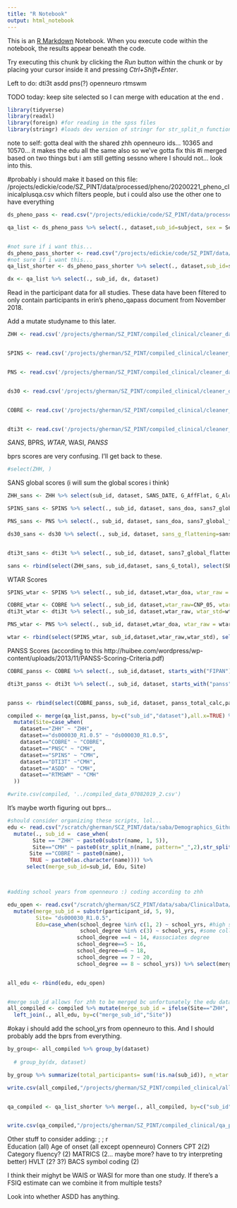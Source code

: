 ```yaml
---
title: "R Notebook"
output: html_notebook
---
```


This is an [R Markdown](http://rmarkdown.rstudio.com) Notebook. When you execute code within the notebook, the results appear beneath the code. 

Try executing this chunk by clicking the *Run* button within the chunk or by placing your cursor inside it and pressing *Ctrl+Shift+Enter*. 

Left to do: dti3t asdd pns(?) openneuro rtmswm 


TODO today: keep site selected so I can merge with education at the end .

```r
library(tidyverse)
library(readxl)
library(foreign) #for reading in the spss files
library(stringr) #loads dev version of stringr for str_split_n function
```
note to self: gotta deal with the shared zhh openneuro ids... 10365 and 10570... it makes the edu all the same also so we've gotta fix this 
#i merged based on two things but i am still getting sessno where I should not... look into this. 

#probably i should make it based on this file: /projects/edickie/code/SZ_PINT/data/processed/pheno/20200221_pheno_clinicalplusqa.csv which filters people, but i could also use the other one to have everything

```r
ds_pheno_pass <- read.csv("/projects/edickie/code/SZ_PINT/data/processed/pheno/simple_pheno_20200221.csv", stringsAsFactors = FALSE) %>% mutate_all(trimws) %>% mutate_all(na_if,"NA") %>% mutate_all(na_if, "") %>% mutate_all(na_if, " ") 

qa_list <- ds_pheno_pass %>% select(., dataset,sub_id=subject, sex = Sex, dx = DX, age = Age, Site, isFEP, SessNo  ) %>% mutate(., sub_id = substr(sub_id, 5, nchar(sub_id)))


#not sure if i want this...
ds_pheno_pass_shorter <- read.csv("/projects/edickie/code/SZ_PINT/data/processed/pheno/20200221_pheno_clinicalplusqa.csv", stringsAsFactors = FALSE) %>% mutate_all(trimws) %>% mutate_all(na_if,"NA") %>% mutate_all(na_if, "") %>% mutate_all(na_if, " ") 
#not sure if i want this...
qa_list_shorter <- ds_pheno_pass_shorter %>% select(., dataset,sub_id=subject_id, SessNo) 

dx <- qa_list %>% select(., sub_id, dx, dataset)

```

Read in the participant data for all studies. These data have been filtered to only contain participants in erin's pheno_qapass document from November 2018. 

Add a mutate studyname to this later.

```r
ZHH <- read.csv('/projects/gherman/SZ_PINT/compiled_clinical/cleaner_data_sets/ZHH_arranged2020_march.csv', stringsAsFactors = FALSE)%>% mutate_all(na_if,"NA") %>% mutate_all(na_if, "") %>% mutate_all(na_if, " ") %>% mutate(.,sub_id=GRID)%>% mutate(., dataset="ZHH")


SPINS <- read.csv('/projects/gherman/SZ_PINT/compiled_clinical/cleaner_data_sets/SPINS_arranged2020_march.csv', stringsAsFactors = FALSE)%>% mutate_all(na_if,"NA") %>% mutate_all(na_if, "") %>% mutate_all(na_if, " ")  %>%  mutate(.,sub_id=str_replace_all(record_id,c("_"="","SPN01"=""))) %>% mutate(., dataset="SPINS")


PNS <- read.csv('/projects/gherman/SZ_PINT/compiled_clinical/cleaner_data_sets/PNS_arranged2020_march.csv', stringsAsFactors = FALSE)%>% mutate_all(na_if,"NA") %>% mutate_all(na_if, "") %>% mutate_all(na_if, " ") %>% mutate(.,sub_id=str_replace_all(record_id,c("_"="","PNS"="")))%>% mutate(., dataset="PNSC")


ds30 <- read.csv('/projects/gherman/SZ_PINT/compiled_clinical/cleaner_data_sets/ds00030_arranged2020_march.csv', stringsAsFactors = FALSE)%>% mutate_all(na_if,"NA") %>% mutate_all(na_if, "") %>% mutate_all(na_if, " ") %>% mutate(.,sub_id=str_remove(participant_id, "sub-")) %>% mutate(., dataset="ds000030_R1.0.5")


COBRE <- read.csv('/projects/gherman/SZ_PINT/compiled_clinical/cleaner_data_sets/COBRE_arranged_2020_march.csv', stringsAsFactors = FALSE)%>% mutate_all(na_if,"NA") %>% mutate_all(na_if, "") %>% mutate_all(na_if, " ") %>% mutate(.,sub_id=subjectid) %>% mutate(., dataset="COBRE")


dti3t <- read.csv('/projects/gherman/SZ_PINT/compiled_clinical/cleaner_data_sets/dti3t_arranged2020_march.csv', stringsAsFactors = FALSE)%>% mutate_all(na_if,"NA") %>% mutate_all(na_if, "") %>% mutate_all(na_if, " ") %>% mutate(.,sub_id=paste0("CMH",dti_id))%>% mutate(., dataset="DTI3T")

```

*SANS*, BPRS, *WTAR*, WASI, *PANSS*



bprs scores are very confusing. I'll get back to these. 

```r

#select(ZHH, )

```

SANS global scores (i will sum the global scores i think)

```r
ZHH_sans <- ZHH %>% select(sub_id, dataset, SANS_DATE, G_AffFlat, G_Alogia, G_Avolition, G_AsocAnh) %>% mutate(., sans_G_total = select(., G_AffFlat, G_Alogia, G_Avolition, G_AsocAnh) %>% apply(1, sum))

SPINS_sans <- SPINS %>% select(., sub_id, dataset, sans_doa, sans7_global_flattening, sans12_global_alogia,sans17_global_avolition,sans22_global_asocial_anhedonia) %>% mutate(., sans_G_total =select(.,sans7_global_flattening, sans12_global_alogia,sans17_global_avolition,sans22_global_asocial_anhedonia)%>% apply(1, sum))

PNS_sans <- PNS %>% select(., sub_id, dataset, sans_doa, sans7_global_flattening, sans12_global_alogia,sans17_global_avolition,sans22_global_asocial_anhedonia) %>% mutate(., sans_G_total = select(.,sans7_global_flattening, sans12_global_alogia,sans17_global_avolition,sans22_global_asocial_anhedonia)%>% apply(1, sum))

ds30_sans <- ds30 %>% select(., sub_id, dataset, sans_g_flattening=sans7, sans_g_alogia=sans11, sans_g_avolition=sans16, sans_g_anhedonia = sans21) %>% mutate(., sans_G_total = select(.,sans_g_flattening, sans_g_alogia, sans_g_avolition, sans_g_anhedonia)%>% apply(1, sum))


dti3t_sans <- dti3t %>% select(., sub_id, dataset, sans7_global_flattening, sans12_global_alogia, sans17_global_avolition, sans22_global_asocial_anhedonia) %>% mutate(., sans_G_total = select(.,sans7_global_flattening, sans12_global_alogia,sans17_global_avolition,sans22_global_asocial_anhedonia)%>% apply(1, sum))
```


```r
sans <- rbind(select(ZHH_sans, sub_id,dataset, sans_G_total), select(SPINS_sans, sub_id, dataset,sans_G_total), select(PNS_sans, sub_id,dataset, sans_G_total), select(ds30_sans, sub_id, dataset,sans_G_total), select(dti3t_sans, sub_id, dataset, sans_G_total))

```


WTAR Scores

```r
SPINS_wtar <- SPINS %>% select(., sub_id, dataset,wtar_doa, wtar_raw = wtar_raw_score, wtar_std =  wtar_std_score,wtar_english_first)

COBRE_wtar <- COBRE %>% select(., sub_id, dataset,wtar_raw=CNP_05, wtar_std = CNP_06) #need to standardize these scores (and maybe compare to predicted scores as in here ->> https://link.springer.com/referenceworkentry/10.1007%2F978-0-387-79948-3_1500) (wtar_standard cnp_06 is all blank :( )) #predicted score is CNP_07, difference is CNP_08
dti3t_wtar <- dti3t %>% select(., sub_id, dataset,wtar_raw, wtar_std=wtar_standard) 

PNS_wtar <- PNS %>% select(., sub_id, dataset,wtar_doa, wtar_raw = wtar_raw_score, wtar_std =  wtar_std_score_calc )

wtar <- rbind(select(SPINS_wtar, sub_id,dataset,wtar_raw,wtar_std), select(COBRE_wtar, sub_id, dataset,wtar_raw,wtar_std), select(dti3t_wtar, sub_id,dataset, wtar_raw,wtar_std),select(PNS_wtar, sub_id, dataset,wtar_raw,wtar_std) )

```


PANSS Scores (according to this http://huibee.com/wordpress/wp-content/uploads/2013/11/PANSS-Scoring-Criteria.pdf)

```r
COBRE_panss <- COBRE %>% select(., sub_id,dataset, starts_with("FIPAN")) %>% mutate_at(vars(-sub_id,-FIPAN_30, -dataset),funs(recode(.,"Absent"=1,"Minimal"=2, "Mild"=3, "Moderate"=4,"Moderate severe"=5, "Severe"=6,"Extreme"=7))) %>%  select(c(paste0("FIPAN_",1:30)),everything()) %>% mutate(., panss_total_calc=rowSums(select(.,FIPAN_1:FIPAN_30))                                                            ,panss_positive_total_calc=rowSums(select(.,FIPAN_1:FIPAN_7)),panss_negative_total_calc=rowSums(select(.,FIPAN_8:FIPAN_14)),panss_general_total_calc=rowSums(select(.,FIPAN_15:FIPAN_30)))

dti3t_panss <- dti3t %>% select(., sub_id, dataset, starts_with("panss"))


panss <- rbind(select(COBRE_panss, sub_id, dataset, panss_total_calc,panss_positive_total_calc,panss_negative_total_calc, panss_general_total_calc), select(dti3t_panss, sub_id, dataset, panss_total_calc,panss_positive_total_calc,panss_negative_total_calc, panss_general_total_calc))
```

```r
compiled <- merge(qa_list,panss, by=c("sub_id","dataset"),all.x=TRUE) %>% merge(., select(ZHH,dataset, sub_id, SessNo), by = c("sub_id", "dataset", "SessNo"), all.x=TRUE) %>% merge(.,sans, by=c("sub_id","dataset"),all.x=TRUE)  %>% merge(.,wtar, by=c("sub_id","dataset"),all.x=TRUE)  %>% 
  mutate(Site=case_when(
    dataset=="ZHH" ~ "ZHH",
    dataset=="ds000030_R1.0.5" ~ "ds000030_R1.0.5",
    dataset=="COBRE" ~ "COBRE", 
    dataset=="PNSC" ~ "CMH",
    dataset=="SPINS" ~ "CMH",
    dataset=="DTI3T" ~"CMH",
    dataset=="ASDD" ~ "CMH",
    dataset=="RTMSWM" ~ "CMH"
  ))

#write.csv(compiled, '../compiled_data_07082019_2.csv')
```

It's maybe worth figuring out bprs...




```r

#should consider organizing these scripts, lol...
edu <- read.csv("/scratch/gherman/SCZ_PINT/data/saba/Demographics_Github_29Aug2018.csv", stringsAsFactors = FALSE) %>% 
  mutate(., sub_id =  case_when(
        Site == "ZHH" ~ paste0(substr(name, 1, 5)), 
        Site=="CMH" ~ paste0(str_split_n(name, pattern="_",2),str_split_n(name, pattern="_",3)),
       Site =="COBRE" ~ paste0(name),
       TRUE ~ paste0(as.character(name)))) %>% 
      select(merge_sub_id=sub_id, Edu, Site)



#adding school years from openneuro :) coding according to zhh

edu_open <- read.csv("/scratch/gherman/SCZ_PINT/data/saba/ClinicalData/ds000030/phenotype_demographics.tsv", stringsAsFactors = FALSE, sep="\t") %>% 
  mutate(merge_sub_id = substr(participant_id, 5, 9), 
         Site= "ds000030_R1.0.5", 
         Edu=case_when(school_degree %in% c(1, 2) ~ school_yrs, #high school or no high school
                       school_degree %in% c(3) ~ school_yrs, #some college
                      school_degree ==4 ~ 14, #associates degree
                      school_degree==5 ~ 16, 
                      school_degree==6 ~ 18, 
                      school_degree == 7 ~ 20, 
                      school_degree == 8 ~ school_yrs)) %>% select(merge_sub_id, Edu, Site)


all_edu <- rbind(edu, edu_open)


#merge sub_id allows for zhh to be merged bc unfortunately the edu data is by GRID
all_compiled <- compiled %>% mutate(merge_sub_id = ifelse(Site=="ZHH", SessNo, sub_id))%>%
  left_join(., all_edu, by=c("merge_sub_id","Site")) 
```

#okay i should add the school_yrs from openneuro to this. And I should probably add the bprs from everything.

```r
by_group<- all_compiled %>% group_by(dataset)
  
  # group_by(dx, dataset)

by_group %>% summarize(total_participants= sum(!is.na(sub_id)), n_wtar = sum(!is.na(wtar_std)), n_sans= sum(!is.na(sans_G_total)), n_panss=sum(!is.na(panss_total_calc)), edu= sum(!is.na(Edu))) %>% bind_rows(summarise_all(., funs(if(is.numeric(.)) sum(.) else "Total")))
```





```r
write.csv(all_compiled,"/projects/gherman/SZ_PINT/compiled_clinical/all_simplepheno_compiled_2020_mar02.csv")


qa_compiled <- qa_list_shorter %>% merge(., all_compiled, by=c("sub_id", "SessNo", "dataset"), all.x=TRUE, all.y=FALSE)


write.csv(qa_compiled,"/projects/gherman/SZ_PINT/compiled_clinical/qa_pheno_compiled_2020_mar02.csv")

```


Other stuff to consider adding:  ; ; r    
Education (all)
Age of onset (all except openneuro)
Conners CPT 2(2)
Category fluency? (2)
MATRICS (2... maybe more? have to try interpreting better)
HVLT (2? 3?)
BACS symbol coding (2)

I think their mighyt be WAIS or WASI for more than one study. If there's a FSIQ estimate can we combine it from multiple tests?


Look into whether ASDD has anything.